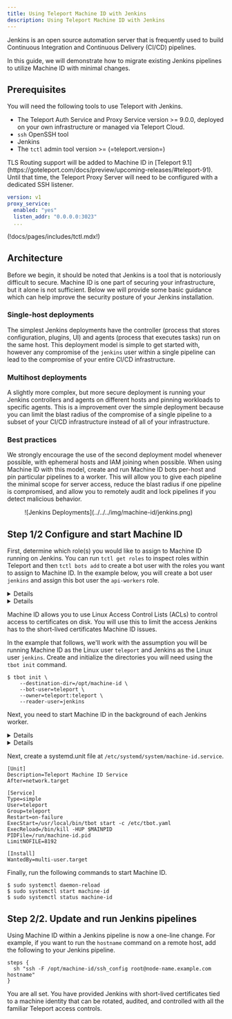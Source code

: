 ```yaml
---
title: Using Teleport Machine ID with Jenkins
description: Using Teleport Machine ID with Jenkins
---
```


Jenkins is an open source automation server that is frequently used to build
Continuous Integration and Continuous Delivery (CI/CD) pipelines.

In this guide, we will demonstrate how to migrate existing Jenkins pipelines to
utilize Machine ID with minimal changes.

## Prerequisites

You will need the following tools to use Teleport with Jenkins.

- The Teleport Auth Service and Proxy Service version >= 9.0.0, deployed on
  your own infrastructure or managed via Teleport Cloud.
- `ssh` OpenSSH tool
- Jenkins
- The `tctl` admin tool version >= (=teleport.version=)

<Admonition type="note" title="Machine ID and TLS Routing">
TLS Routing support will be added to Machine ID in [Teleport
9.1](https://goteleport.com/docs/preview/upcoming-releases/#teleport-91). Until
that time, the Teleport Proxy Server will need to be configured with a
dedicated SSH listener.

```yaml
version: v1
proxy_service:
  enabled: "yes"
  listen_addr: "0.0.0.0:3023"
  ...
```
</Admonition>

(!docs/pages/includes/tctl.mdx!)

## Architecture

Before we begin, it should be noted that Jenkins is a tool that is notoriously
difficult to secure. Machine ID is one part of securing your infrastructure,
but it alone is not sufficient. Below we will provide some basic guidance which
can help improve the security posture of your Jenkins installation.

### Single-host deployments

The simplest Jenkins deployments have the
controller (process that stores configuration, plugins, UI) and agents (process
that executes tasks) run on the same host. This deployment model is simple to
get started with, however any compromise of the `jenkins` user within a single
pipeline can lead to the compromise of your entire CI/CD infrastructure.

### Multihost deployments

A slightly more complex, but more secure deployment
is running your Jenkins controllers and agents on different hosts and pinning
workloads to specific agents. This is a improvement over the simple deployment
because you can limit the blast radius of the compromise of a single pipeline
to a subset of your CI/CD infrastructure instead of all of your infrastructure.

### Best practices

We strongly encourage the use of the second deployment model whenever possible,
with ephemeral hosts and IAM joining when possible. When using Machine ID with
this model, create and run Machine ID bots per-host and pin particular
pipelines to a worker. This will allow you to give each pipeline the minimal
scope for server access, reduce the blast radius if one pipeline is
compromised, and allow you to remotely audit and lock pipelines if you detect
malicious behavior.

<Figure align="left" bordered caption="Jenkins Deployments">
  ![Jenkins Deployments](../../../img/machine-id/jenkins.png)
</Figure>

## Step 1/2 Configure and start Machine ID

First, determine which role(s) you would like to assign to Machine ID running
on Jenkins. You can run `tctl get roles` to inspect roles within Teleport and
then `tctl bots add` to create a bot user with the roles you want to assign to Machine
ID. In the example below, you will create a bot user `jenkins` and assign this
bot user the `api-workers` role.

<Details scope={["cloud"]} scopeOnly={true}>
On your client machine, log in to Teleport using `tsh` before using `tctl`.

```code
$ tctl bots add jenkins --roles=api-workers
```
</Details>
<Details scope={["oss","enterprise"]} scopeOnly={true}>
Connect to the Teleport Auth Server and use `tctl` to examine what roles exist on
your system.

```code
$ tctl bots add jenkins --roles=api-workers
```
</Details>

Machine ID allows you to use Linux Access Control Lists (ACLs) to control
access to certificates on disk. You will use this to limit the access Jenkins
has to the short-lived certificates Machine ID issues.

In the example that follows, we'll work with the assumption you will be running
Machine ID as the Linux user `teleport` and Jenkins as the Linux user
`jenkins`. Create and initialize the directories you will need using the `tbot
init` command.

```code
$ tbot init \
    --destination-dir=/opt/machine-id \
    --bot-user=teleport \
    --owner=teleport:teleport \
    --reader-user=jenkins
```

Next, you need to start Machine ID in the background of each Jenkins worker.

<Details scope={["cloud"]} scopeOnly={true}>
  First create a configuration file for Machine ID at `/etc/tbot.yaml`.

  ```yaml
  auth_server: "example.teleport.sh:443"
  onboarding:
    join_method: "token"
    token: "00000000000000000000000000000000"
    ca_pins:
    - "sha256:1111111111111111111111111111111111111111111111111111111111111111"
  storage:
    directory: /var/lib/teleport/bot
  destinations:
    - directory: /opt/machine-id
  ```
</Details>
<Details scope={["oss","enterprise"]} scopeOnly={true}>
First create a configuration file for Machine ID at `/etc/tbot.yaml`.
  ```yaml
  auth_server: "auth.example.com:3025"
  onboarding:
    join_method: "token"
    token: "00000000000000000000000000000000"
    ca_pins:
    - "sha256:1111111111111111111111111111111111111111111111111111111111111111"
  storage:
    directory: /var/lib/teleport/bot
  destinations:
    - directory: /opt/machine-id
  ```
</Details>

Next, create a systemd.unit file at `/etc/systemd/system/machine-id.service`.

```systemd
[Unit]
Description=Teleport Machine ID Service
After=network.target

[Service]
Type=simple
User=teleport
Group=teleport
Restart=on-failure
ExecStart=/usr/local/bin/tbot start -c /etc/tbot.yaml
ExecReload=/bin/kill -HUP $MAINPID
PIDFile=/run/machine-id.pid
LimitNOFILE=8192

[Install]
WantedBy=multi-user.target
```

Finally, run the following commands to start Machine ID.

```code
$ sudo systemctl daemon-reload
$ sudo systemctl start machine-id
$ sudo systemctl status machine-id
```

## Step 2/2. Update and run Jenkins pipelines

Using Machine ID within a Jenkins pipeline is now a one-line change. For
example, if you want to run the `hostname` command on a remote host, add the
following to your Jenkins pipeline.

```
steps {
  sh "ssh -F /opt/machine-id/ssh_config root@node-name.example.com hostname"
}
```

You are all set. You have provided Jenkins with short-lived certificates tied
to a machine identity that can be rotated, audited, and controlled with all the
familiar Teleport access controls.
